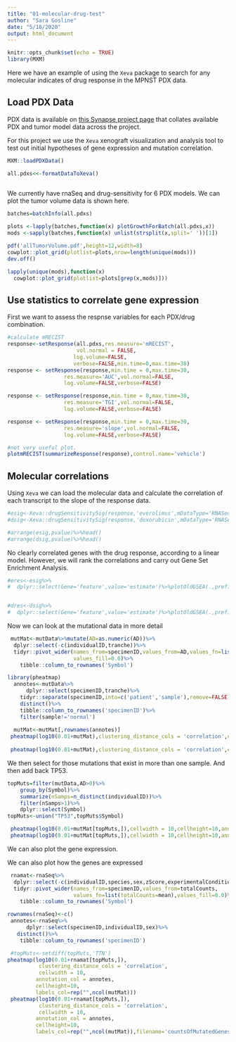 ```yaml
---
title: "01-molecular-drug-test"
author: "Sara Gosline"
date: "5/18/2020"
output: html_document
---
```


```r
knitr::opts_chunk$set(echo = TRUE)
library(MXM)
```

Here we have an example of using the `Xeva` package to search for any molecular indicates of drug response in the MPNST PDX data.

## Load PDX Data

PDX data is available on [this Synapse project page](https://www.synapse.org/#!Synapse:syn21984813/wiki/602362) that collates available PDX and tumor model data across the project.

For this project we use the `Xeva` xenograft visualization and analysis tool to test out initial hypotheses of gene expression and mutation correlation.

```r

MXM::loadPDXData()

all.pdxs<<-formatDataToXeva()
 

```
We currently have rnaSeq and drug-sensitivity for 6 PDX models. We can plot the tumor volume data is shown here.

```r

batches=batchInfo(all.pdxs)

plots <-lapply(batches,function(x) plotGrowthForBatch(all.pdxs,x))
mods <-sapply(batches,function(x) unlist(strsplit(x,split=' '))[1])

pdf('allTumorVolume.pdf',height=12,width=8)
cowplot::plot_grid(plotlist=plots,nrow=length(unique(mods)))
dev.off()

lapply(unique(mods),function(x)
  cowplot::plot_grid(plotlist=plots[grep(x,mods)]))

```

## Use statistics to correlate gene expression


First we want to assess the respnse variables for each PDX/drug combination. 

```r
#calculate mRECIST
response<-setResponse(all.pdxs,res.measure='mRECIST',
                      vol.normal = FALSE,
                     log.volume=FALSE,
                     verbose=FALSE,min.time=0,max.time=30)
response <- setResponse(response,min.time = 0,max.time=30,
                  res.measure='AUC',vol.normal=FALSE,
                  log.volume=FALSE,verbose=FALSE)

response <- setResponse(response,min.time = 0,max.time=30,
                  res.measure='TGI',vol.normal=FALSE,
                  log.volume=FALSE,verbose=FALSE)

response <- setResponse(response,min.time = 0,max.time=30,
                  res.measure='slope',vol.normal=FALSE,
                  log.volume=FALSE,verbose=FALSE)

#not very useful plot. 
plotmRECIST(summarizeResponse(response),control.name='vehicle')
```

## Molecular correlations
Using `Xeva` we can load the molecular data and calculate the correlation of each transcript to the slope of the response data. 

```r
#esig<-Xeva::drugSensitivitySig(response,'everolimus',mDataType='RNASeq',fit='lm',verbose=FALSE)
#dsig<-Xeva::drugSensitivitySig(response,'doxorubicin',mDataType='RNASeq',fit='lm',verbose=FALSE)

#arrange(esig,pvalue)%>%head()
#arrange(dsig,pvalue)%>%head()

```
No clearly correlated genes with the drug response, according to a linear model. However, we will rank the correlations and carry out Gene Set Enrichment Analysis.

```r

#eres<-esig%>%
#  dplyr::select(Gene='feature',value='estimate')%>%plotOldGSEA(.,prefix='everolimus')


#dres<-dsig%>%
#  dplyr::select(Gene='feature',value='estimate')%>%plotOldGSEA(.,prefix='doxorubicin')


```

Now we can look at the mutational data in more detail
```r
 mutMat<-mutData%>%mutate(AD=as.numeric(AD))%>%
  dplyr::select(-c(individualID,tranche))%>%
  tidyr::pivot_wider(names_from=specimenID,values_from=AD,values_fn=list(AD=mean),
                     values_fill=0.0)%>%
    tibble::column_to_rownames('Symbol')

library(pheatmap)
  annotes<-mutData%>%
      dplyr::select(specimenID,tranche)%>%
    tidyr::separate(specimenID,into=c('patient','sample'),remove=FALSE)%>%
    distinct()%>%
    tibble::column_to_rownames('specimenID')%>%
    filter(sample!='normal')
  
  mutMat<-mutMat[,rownames(annotes)]
 pheatmap(log10(0.01+mutMat),clustering_distance_cols = 'correlation',cellwidth = 10,annotation_col = annotes,labels_row = rep("",nrow(mutMat)),labels_col=rep("",ncol(mutMat)))
 
 pheatmap(log10(0.01+mutMat),clustering_distance_cols = 'correlation',cellwidth = 10,annotation_col = annotes,labels_row = rep("",nrow(mutMat)),labels_col=rep("",ncol(mutMat)),filename='allMutations.pdf')
```



We then select for those mutations that exist in more than one sample. And then add back TP53.
```r
topMuts=filter(mutData,AD>0)%>%
    group_by(Symbol)%>%
    summarize(nSamps=n_distinct(individualID))%>%
    filter(nSamps>1)%>%
    dplyr::select(Symbol)
topMuts<-union("TP53",topMuts$Symbol)

 pheatmap(log10(0.01+mutMat[topMuts,]),cellwidth = 10,cellheight=10,annotation_col = annotes,labels_col=rep("",ncol(mutMat)),clustering_method='ward.D2', clustering_distance_cols = 'correlation')
 pheatmap(log10(0.01+mutMat[topMuts,]),cellwidth = 10,cellheight=10,annotation_col = annotes,filename='recMutations.pdf',clustering_method='ward.D2', clustering_distance_cols = 'correlation')

```

We can also plot the gene expression.

We can also plot how the genes are expressed

```r
 rnamat<-rnaSeq%>%
  dplyr::select(-c(individualID,species,sex,zScore,experimentalCondition))%>%
  tidyr::pivot_wider(names_from=specimenID,values_from=totalCounts,
                     values_fn=list(totalCounts=mean),values_fill=0.0)%>%
    tibble::column_to_rownames('Symbol')

rownames(rnaSeq)<-c()
 annotes<-rnaSeq%>%
      dplyr::select(specimenID,individualID,sex)%>%
   distinct()%>%
    tibble::column_to_rownames('specimenID')

 #topMuts<-setdiff(topMuts,'TTN')
pheatmap(log10(0.01+rnamat[topMuts,]),
          clustering_distance_cols = 'correlation',
          cellwidth = 10,
         annotation_col = annotes,
         cellheight=10,
         labels_col=rep("",ncol(mutMat)))
 pheatmap(log10(0.01+rnamat[topMuts,]),
          clustering_distance_cols = 'correlation',
          cellwidth = 10,
         annotation_col = annotes,
         cellheight=10,
         labels_col=rep("",ncol(mutMat)),filename='countsOfMutatedGenes.pdf')
 
 
```

